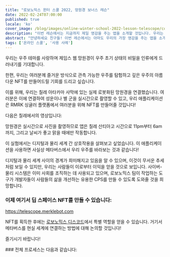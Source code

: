 ```yaml
---
title: "로보노믹스 윈터 스쿨 2022, 망원경 보너스 레슨"
date: 2022-02-24T07:00:00
published: true
locale: 'ko'
cover_image: /blog/images/online-winter-school-2022-lesson-telescope/cover.jpg
description: "이번 레슨에서는 지금까지 제일 영감을 주는 앱을 소개할 것입니다. 우리는 우주 테마를 사랑하며 제임스 웹 망원경이 우주 초기 상태의 비밀을 인류에게 드러내기를 기대합니다."
abstract: "안녕하세요 친구들! 이번 레슨에서는 아마도 우리의 가장 영감을 주는 앱을 소개할 것입니다."
tags: ['온라인 스쿨', '사용 사례']
---
```


<PostExpiredInfo/>

우리는 우주 테마를 사랑하며 제임스 웹 망원경이 우주 초기 상태의 비밀을 인류에게 드러내기를 기대합니다.

한편, 우리는 여러분께 즐거운 방식으로 관측 가능한 우주를 탐험하고 깊은 우주의 아름다운 NFT를 만들어드릴 기회를 드리고 싶습니다.

이를 위해, 우리는 칠레 아타카마 사막에 있는 실제 로봇화된 망원경을 연결했습니다. 여러분은 이에 연결하여 성운이나 별 군을 실시간으로 촬영할 수 있고, 우리 애플리케이션은 RMRK 싱귤러 플랫폼에서 여러분을 위해 NFT를 만들어줄 것입니다!

다음은 칠레에서의 영상입니다:

<YouTube id="https://youtu.be/Up8hESnXnaY" posterQuality="max" />

망원경은 실시간으로 사진을 촬영하므로 앱은 칠레 산티아고 시간으로 11pm부터 6am까지, 그리고 날씨가 좋고 맑을 때에만 작동합니다.

이 실험에서는 디지털과 물리 세계 간 상호작용을 살펴보고 싶었습니다. 이 애플리케이션을 사용하면 사실상 메타버스에서 우리 우주를 바라보는 것과 같습니다!

디지털과 물리 세계 사이의 경계가 희미해지고 있음을 알 수 있으며, 이것이 무서운 추세처럼 보일 수 있지만, 우리는 사람들이 이로부터 이익을 얻을 것으로 보입니다. 사이버-물리 시스템은 이미 사회를 조직하는 데 사용되고 있으며, 로보노믹스 팀이 작업하는 도구가 개발자들이 사람들의 삶을 개선하는 유용한 CPS를 만들 수 있도록 도와줄 것을 희망합니다.

<TextCard>

### 이제 여기서 딥 스페이스 NFT를 만들 수 있습니다:

https://telescope.merklebot.com

NFT를 획득한 후에는 [로보노믹스 디스코드](https://discord.gg/JpaN2XAmqY)에서 특별 역할을 얻을 수 있습니다. 거기서 메타버스를 현실 세계에 연결하는 방법에 대해 논의할 것입니다!

즐기시기 바랍니다!

</TextCard>

<TextCard>
### 전체 프로세스는 다음과 같습니다:

<YouTube id="https://youtu.be/q7yaqlmrzZs" posterQuality="max"/>
</TextCard>